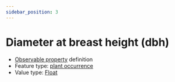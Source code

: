 ```yaml
---
sidebar_position: 3
---
```



# Diameter at breast height (dbh)

- [Observable property](/viewers/dawe-vocabs?uri=https://linked.data.gov.au/def/nrm/6e1c8b97-3655-4a22-9647-02f2c756e789) definition
- Feature type: [plant occurrence](http://linked.data.gov.au/def/tern-cv/b311c0d3-4a1a-4932-a39c-f5cdc1afa611)
- Value type: [Float](https://w3id.org/tern/ontologies/tern/Float)

<Example
  protocolModule="recruitment-age"
  observableProperty="https://linked.data.gov.au/def/nrm/6e1c8b97-3655-4a22-9647-02f2c756e789"
/>
